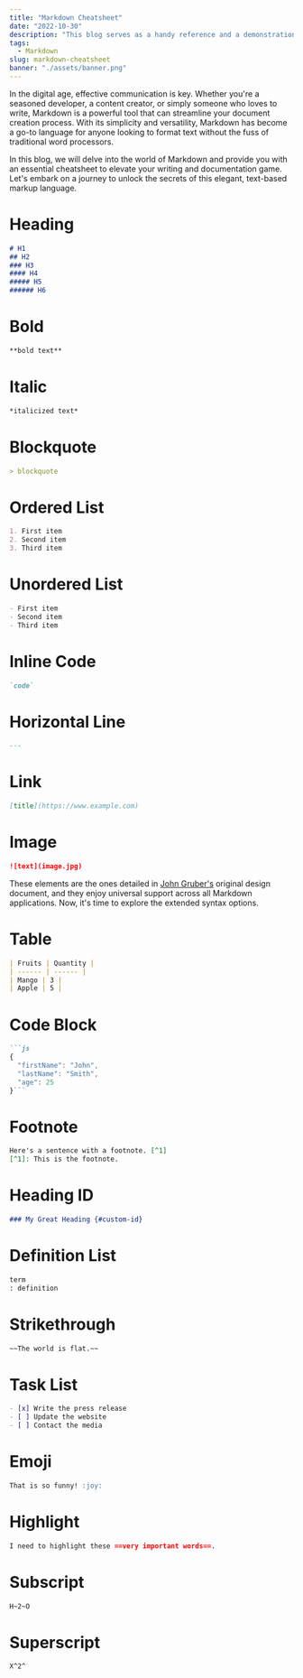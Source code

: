 ```yaml
---
title: "Markdown Cheatsheet"
date: "2022-10-30"
description: "This blog serves as a handy reference and a demonstration of the art of crafting Markdown files"
tags:
  - Markdown
slug: markdown-cheatsheet
banner: "./assets/banner.png"
---
```


In the digital age, effective communication is key. Whether you're a seasoned developer, a content creator, or simply someone who loves to write, Markdown is a powerful tool that can streamline your document creation process. With its simplicity and versatility, Markdown has become a go-to language for anyone looking to format text without the fuss of traditional word processors.

In this blog, we will delve into the world of Markdown and provide you with an essential cheatsheet to elevate your writing and documentation game. Let's embark on a journey to unlock the secrets of this elegant, text-based markup language.

# Heading
```md
# H1
## H2
### H3
#### H4
##### H5
###### H6
```

# Bold
```md
**bold text**
```

# Italic
```md
*italicized text*
```

# Blockquote
```md
> blockquote
```

# Ordered List
```md
1. First item
2. Second item
3. Third item
```

# Unordered List
```md
- First item
- Second item
- Third item
```

# Inline Code
```md
`code`
```

# Horizontal Line
```md
---
```

# Link
```md
[title](https://www.example.com)
```

# Image
```md
![text](image.jpg)
```

These elements are the ones detailed in [John Gruber's](https://en.wikipedia.org/wiki/John_Gruber) original design document, and they enjoy universal support across all Markdown applications. Now, it's time to explore the extended syntax options.

# Table
```md
| Fruits | Quantity |
| ------ | ------ |
| Mango | 3 |
| Apple | 5 |
```

# Code Block
```md
```js
{
  "firstName": "John",
  "lastName": "Smith",
  "age": 25
}```
```

# Footnote
```md
Here's a sentence with a footnote. [^1]
[^1]: This is the footnote.
```

# Heading ID
```md
### My Great Heading {#custom-id}
```

# Definition List	
```md
term
: definition
```

# Strikethrough	
```md
~~The world is flat.~~
```

# Task List	
```md
- [x] Write the press release
- [ ] Update the website
- [ ] Contact the media
```

# Emoji
```md 
That is so funny! :joy:
```

# Highlight	
```md
I need to highlight these ==very important words==.
```

# Subscript	
```md
H~2~O
```

# Superscript	
```md
X^2^
```
